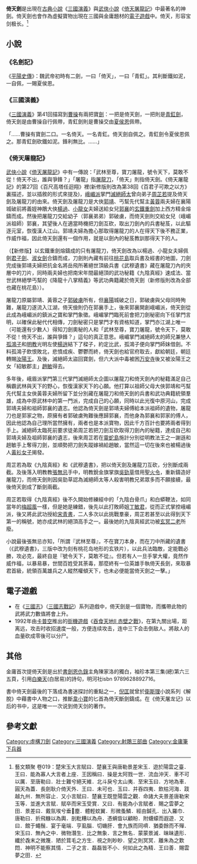 {{no footnotes|time=2015-05-14T02:51:16+00:00}}
'''倚天劍'''是出現在[[古典小說|古典小說]]《[[三國演義|三國演義]]》與[[武俠小說|武俠小說]]《[[倚天屠龍記|倚天屠龍記]]》中最著名的神劍。倚天劍也會作為虛擬寶物出現在三國與金庸題材的[[電子遊戲|電子遊戲]]中。倚天，形容宝剑极长。<ref>藝文類聚 卷019：楚宋玉大言賦曰．楚襄王與唐勒景差宋玉．遊於陽雲之臺．王曰．能為寡人大言者上座．王因稱曰．操是太阿戮一世．流血沖天．車不可以厲．至唐勒曰．壯士難兮絕天維．北斗戾兮太山夷．至宋玉曰．方地為車．圓天為蓋．長劍耿介倚天外．王曰．未可也．玉曰．并吞四夷．飲枯河海．跂越九州．無所容止．又小言賦曰．楚襄王既登陽雲之觀．命諸大夫景差唐勒宋玉等．並進大言賦．賦卒而宋玉受賞．又曰．有能為小言賦者．賜之雲夢之田．景差曰．戴氛埃兮垂𣿖塵．體輕蚊翼．形微蚤鱗．經由鍼孔．出入羅巾．唐勒曰．折飛糠以為輿．剖粃糟以為舟．憑蜽眥以顧盼．附蠛蠓而遐遊．又曰．館于蠅鬚．宴于毫端．亨虱腦．切蟣肝．會九族而同嚌．猶委餘而不殫．宋玉曰．無內之中．微物潛生．比之無象．言之無名．蒙蒙景滅．昧昧遺形．纖於毳末之微篾．陋於茸毛之方生．視之則眇眇．望之則冥冥．離朱為之歎悶．神明不能察其情．二子之言．磊磊皆不小．何如此之為精．王曰善．賜雲夢之田．</ref>

==小說==
===《名劍記》===
《[[平陽史傳|平陽史傳]]》：魏武帝初時有二劍，一曰「倚天」，一曰「青釭」。其利斷鐵如泥，一自佩，一賜夏侯恩。

===《三國演義》===
《[[三國演義|三國演義]]》第41回描寫到[[曹操|曹操]]有兩把寶[[劍|劍]]：一把是倚天劍，一把則是[[青釭劍|青釭劍]]，倚天劍是由曹操自行佩帶，青釭劍則是曹操交由[[夏侯恩|夏侯恩]]佩帶。

「……曹操有寶劍二口。一名倚天。一名青釭。倚天劍自佩之。青釭劍令夏侯恩佩之。那青釭劍砍鐵如泥。鋒利無比。……」

===《倚天屠龍記》===
[[武俠小說|武俠小說]]《[[倚天屠龍記|倚天屠龍記]]》中有一傳說：「武林至尊，寶刀屠龍，號令天下，莫敢不從！倚天不出，誰與爭鋒？」「屠龍」指[[屠龍刀|屠龍刀]]，「倚天」則指倚天劍。《倚天屠龍記》的第27回《百尺高塔任迴翔》裡(新修版則改為第38回《百君子可欺之以方》裏描述，並以插敘的形式來提及)，[[峨嵋派|峨嵋派]]掌門[[滅絕師太|滅絕師太]]曾向弟子[[周芷若|周芷若]]提及倚天劍及屠龍刀的由來。倚天劍及屠龍刀是大俠[[郭靖|郭靖]]、丐幫先代幫主[[黃蓉|黃蓉]]兩夫婦在襄陽城破前將義姪神鵰大俠[[楊過|楊過]]、[[小龍女|小龍女]]夫婦送給女兒[[郭襄|郭襄]]的[[玄鐵重劍|玄鐵重劍]]加上西方精金熔鑄而成。然後把屠龍刀交給幼子（郭襄弟弟）郭破虜，而倚天劍則交給女兒（峨嵋派祖師）郭襄，其望後人在適當時機把刀劍互砍，取出刀劍內的兵書秘芨，以此驅逐元室，恢復漢人江山。郭靖夫婦為擔心那取得屠龍刀的人在得天下後不務正業，作威作福，因此倚天劍還有一個作用，就是以劍內的秘芨教訓那得天下的人。

（【新修版】以玄鐵重劍熔鑄成的只有屠龍刀，倚天劍改為以楊過、小龍女夫婦佩劍[[君子劍|君子劍]]、[[淑女劍|淑女劍]]合鑄而成，刀劍則內藏有前往[[桃花島|桃花島]]取兵書及經書的地圖，刀劍完成後郭靖夫婦把抗金名將岳飛所著絕世頂級兵書《武穆遺書》藏在屠龍刀內的夾層中的刀片，同時兩夫婦也把南宋年間最絕頂的武功秘籍《九陰真經》速成法、當世武林絕學丐幫的《降龍十八掌精義》等武功典籍藏於倚天劍（新修版則改為全部也藏在桃花島））。

屠龍刀原屬郭靖、黃蓉之子[[郭破虜|郭破虜]]所有，但[[襄陽|襄陽]]城破之日，郭破虜與父母同時殉難，屠龍刀遂流入江湖，倚天儉則仍在郭襄手上，後來郭襄開創峨嵋派，倚天劍從此成為峨嵋派的鎮派之寶和掌門象徵。峨嵋掌門臨死前會把刀劍秘密向下任掌門言明，以確保此秘代代相傳，刀劍秘密只是掌門才有資格知道，掌門亦江湖上唯一（可能還有少數人）得知刀劍奧秘的人和「武林至尊，寶刀屠龍，號令天下，莫敢不從！倚天不出，誰與爭鋒？」這句的真正意思。峨嵋掌門滅絕師太的師兄兼戀人[[孤鴻子|孤鴻子]]和[[明教|明教]]光明左使[[楊逍|楊逍]]結下了樑子，約定比武，孤鴻子便向掌門師妺借劍。不料孤鴻子飲恨敗北，悲憤成疾、鬱鬱而終，倚天劍也給官府取去，獻給朝廷，朝廷轉賜[[察罕帖木兒|汝陽王]]。及後，滅絕師太盜回寶劍，但六大派中毒被困[[万安寺|万安寺]]後又被汝陽王之女「紹敏郡主」[[趙敏|趙敏]]得去。

多年後，峨眉派掌門第三代掌門滅絕師太企圖以屠龍刀和倚天劍內的秘籍滿足自己稱霸武林與天下的野心，恢復漢家天下的心願。他打算以祖師父母大俠郭靖和丐幫先代幫主女俠黃蓉夫婦所留下並分別藏在屠龍刀和倚天劍的兵書和武功典籍統領羣雄，成為中原武林中的第一門派，完成自己的心願，同時以此光復中原河山，完成郭靖夫婦和祖師郭襄的遺志。他認為倚天劍是郭靖夫婦傅給本派祖師的遺物，屠龍刀也是郭家之物，原擁有者郭破虜殉難後應歸郭襄，而他身為郭襄和郭家的傅人，因此他認為自己理所當然擁有，兩者也是本派寶物，因此千方百計也要將兩者得到手上。滅絕師太臨死前要求徒弟周芷若把刀劍互砍取得刀劍內的秘籍，達成自己和郭靖夫婦及祖師郭襄的遺志，後來周芷若在[[靈蛇島|靈蛇島]]施計分別從明教法王之一謝遜和趟敏手上奪得刀劍，並順勢把刀劍失蹤嫁禍給趙敏，當然這一切在後來也被楊過後人[[黃衫女子|黃衫女子]]揭發。

周芷若為取《九陰真經》和《武穆遺書》，把以倚天劍及屠龍刀互砍，分別斷成兩截。及後落入明教教[[張無忌|張無忌]]手中，明教銳金旗掌旗[[吳勁草|吳勁草]]借用[[聖火令|聖火令]]，重新鑄造好屠龍刀，而倚天劍則因吳勁草認為滅絕師太等人殺害明教兄弟眾多而不願接續，最後倚天劍成了斷劍兩截。

周芷若取得《九陰真經》後不久開始修練經中的「九陰白骨爪」和白蟒鞭法，如同當年的[[梅超風|梅超風]]一樣，但是她是練錯，後先以此打敗師姐[[丁敏君|丁敏君]]，從而正式掌控峨嵋派，後又將此武功授給[[宋青書|宋青書]]，二人多次以此挑戰羣豪，周芷若甚至以此得到天下第一的稱號，她亦成武林的絕頂高手之一。最後她的九陰真經武功被[[玄冥二老|玄冥二老]]所廢。

小說最後張無忌亦知，「所謂『武林至尊』，不在寶刀本身，而在刀中所藏的遺書（《武穆遺書》，三版中改为刻有桃花岛地形的玄铁片），以此兵法臨敵，定能戰必勝，攻必克，最終自是『號令天下，莫敢不從』。但若有人一旦手掌大權，竟然作威作福，以暴易暴，世間百姓受其荼毒，那麼終有一位英雄手執倚天長劍，來取暴君首級，統領百萬雄兵之人縱然權傾天下，也未必便能當倚天劍之一擊。」

==電子遊戲==
*在《[[三國志_(遊戲)|三國志]]》（[[三國志戰記|三國志戰記]]）系列遊戲中，倚天劍是一個寶物，而攜帶此物的武將武力數值將會上升。
*1992年由[[卡普空|卡普空]]推出的[[街機|街機]][[遊戲|遊戲]]《[[吞食天地II_赤壁之戰|吞食天地II 赤壁之戰]]》，在第九關出場，距离远，攻击时收招速度一般，方便连续攻击，连中三下会击倒敌人。將敌人的血量砍成零後可以分尸。

==其他==

金庸首次提倚天劍是出於[[書劍恩仇錄|書劍恩仇錄]]主角陳家洛的獨白，袖珍本第三集(總)第六三五頁，引用[[白樂天|白樂天]](白居易)的詩句，明河社isbn 9789628892716。

書中倚天劍最後的下落成為書迷探討的重點之一，[[倪匡|倪匡]]就曾於[[衛斯理|衛斯理]]小說系列《解脫》中藉書中人物之口，推斷[[韋小寶|韋小寶]]的匕首為倚天斷劍鑄成。在《倚天屠龙记》以后的书中，这是唯一一次说到倚天剑的著作。

==參考文獻==
{{reflist}}

[[Category:虛構刀劍|Category:虛構刀劍]]
[[Category:三國演義|Category:三國演義]]
[[Category:射鵰三部曲|Category:射鵰三部曲]]
[[Category:金庸筆下兵器|Category:金庸筆下兵器]]